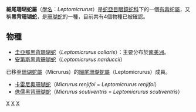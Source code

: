 {{Automatic taxobox
| taxon = Leptomicrurus
| authority = Gray, 1834
}}

'''細尾珊瑚蛇屬'''（[[學名|學名]]：''Leptomicrurus''）是[[蛇亞目|蛇亞目]][[眼鏡蛇科|眼鏡蛇科]]下的一個[[毒蛇|有毒]]蛇[[屬|屬]]，又稱'''黑背珊瑚蛇'''，是[[珊瑚蛇|珊瑚蛇]]的一種，目前共有4個物種已被確認。

==物種==
*[[圭亞那黑背珊瑚蛇|圭亞那黑背珊瑚蛇]]（''Leptomicrurus collaris''）：主要分布於[[南美洲|南美洲]]。
*[[安第斯黑背珊瑚蛇|安第斯黑背珊瑚蛇]]（''Leptomicrurus narduccii''）

已移至[[珊瑚蛇屬|珊瑚蛇屬]]（Micrurus）的[[細尾珊瑚蛇屬|細尾珊瑚蛇屬]]（Leptomicrurus）成員。
*[[卡雷尼奥珊瑚蛇|卡雷尼奥珊瑚蛇]]（''Micrurus renjifoi'' = ''Leptomicrurus renjifoi''）
*[[侏儒黑背珊瑚蛇|侏儒黑背珊瑚蛇]]（''Micrurus scutiventris'' = ''Leptomicrurus scutiventris''）

{{Taxonbar}}
[[Category:眼鏡蛇科|X]]
[[Category:蛇亞目|X]]
[[Category:1834年描述的分类群|X]]